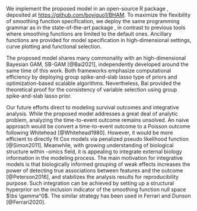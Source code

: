 \section{Discussion}
\label{sec:concl}
\bg{In the paper, we described a novel high-dimensional generalized additive model with Bayesian hierarchical prior for the purpose of predictive modelling. In particular, we introduce a two-part spike-and-slab lasso prior for re-parameterized smoothing function and derive a scalable EM-CD algorithm for model fitting. The proposed model provides a new angle to address the excess shrinkage of smoothing functions that is commonly vulnerable to previous regularized high-dimensional GAMs, and hence improves the predictive performance. Th EM-CD algorithm, extended from previous spike-and-slab regression models, provides a computationally efficient alternative to the computational prohibitive MCMC algorithms for model fitting. Meanwhile, the two-part prior motivates the bi-level selection of functional forms of the predictors, selection of linear and nonlinear component. In the simulation and real-data analysis, the proposed model demonstrates improvement in prediction and computational advantage when compared to some state-of-the-art models. When serving the purpose of variable selection, trade-offs exist among methods of comparison.} We implement the proposed model in an open-source R package \texttt{BHAM}, deposited at [https://github.com/boyiguo1/BHAM](https://github.com/boyiguo1/BHAM). To maximize the flexibility of smoothing function specification, we deploy the same programming grammar as in the state-of-the-art package \texttt{mgcv}, in contrast to previous tools where smoothing functions are limited to the default ones. Ancillary functions are provided for model specification in high-dimensional settings, curve plotting and functional selection.

The proposed model shares many commonality with an high-dimensional Bayesian GAM, SB-GAM [@Bai2021], independently developed around the same time of this work. Both frameworks emphasize computational efficiency by deploying group spike-and-slab lasso type of priors and optimization-based scalable algorithms. Nevertheless, Bai provided the theoretical proof for the consistency of variable selection using group spike-and-slab lasso prior. \bg{The proposed model focuses on improving prediction performance for high-dimensional GAM, with the capability of bi-level selection. Moreover, the proposed model can be generalized to other family of priors or other family of smoothing functions if desired. Not focused in this manuscript, the generalization is described in the supporting materials.} 

\bg{During designing and analyzing the simulation study, we made couple interesting observations. First of all, variable selection is a delicate topic in the context predictive modelling. When prediction performance is used to tune a model, the model could possibly include noise variable in models, for example Lasso. [TODO: add Denilla paper] In addition, bi-level selection is a more complex problem than variable selection. The complexity reflects on the validity of effect hierarchy assumption. While most functional forms follow effect hierarchy that linear components exists in the nonlinear function, there are functions that don't follow it, e.g. $x^2$. The proposed prior and spikeSlabGAM employ different structure: the proposed prior imposes effect hierarchy while spikeSlabGAM treats the selection of linear and nonlinear components independent. The different prior setups lead to trade-offs for the purpose of bi-level selection. We recommend to use more judgement in bi-level selection, either relying on heuristic knowledge to choose appropriate prior or exploring multiple models when heuristic knowledge doesn't exist. Secondly, we find the performance of the proposed model are more sensitive to the granularity of $s_0$ sequence in the high-dimensional settings than in the lower dimension settings. Even though the current default sequence of $s_0$ can result in reasonable performance shown in the simulation studies, we recommend to fine-tune the model with granular sequence of $s_0$ for performance improvement.}

<!-- There are some improvements possible for the proposed models. First of all, the proposed model achieves a bi-level selection via the two-part spike-and-slab spline prior. Nevertheless, this set-up could result in a situation that is not theoretically sound: the non-linear component is selected, but the linear component is not. We currently address it analytically by including the linear component in the model when non-linear component is selected. Another possible solution is to impose a dependent structure of $\gamma_{j}^\tp$ on $\gamma_{j^{0}}$, i.e. $\gamma_j^\tp|\gamma_{j}^{0}, \theta_j$. Secondly, the computational time for fitting a BHAM model with EM-IWLS algorithms can be improved. Current implementation of the EM-IWLS algorithm jointly updates all coefficients in each iteration, which requires a lot computation resources. This jointly updating procedure can be enhanced by adapting a backfitting step [@Hastie1987] where each smoothing function are updated individually. Thirdly, when using the proposed model in real data analysis where a screening procedure is implemented before joint predictive modeling. we recommend to include the screening procedure in the cross-validation during model selection. [@Friedman2017] For the sake of model comparison, we fit the models using the same pool of predictors in Section \ref{sec:ECB}. -->

Our future efforts direct to modeling survival outcomes and integrative analysis. While the proposed model addresses a great deal of analytic problem, analyzing the time-to-event outcome remains unsolved. An naive approach would be convert a time-to-event outcome to a Poisson outcome following Whitehead [@Whitehead1980]. However, it would be more efficient to directly fit Cox models via penalized pseudo likelihood function [@Simon2011]. Meanwhile, with growing understanding of biological structure within -omics field, it is appealing to integrate external biology information in the modeling process. The main motivation for integrative models is that biologically informed grouping of weak effects increases the power of detecting true associations between features and the outcome [@Peterson2016], and stabilizes the analysis results for reproducibility purpose. Such integration can be achieved by setting up a structural hyperprior on the inclusion indicator of the smoothing function null space $\bs \gamma^0$. The similar strategy has been used in Ferrari and Dunson [@Ferrari2020].



